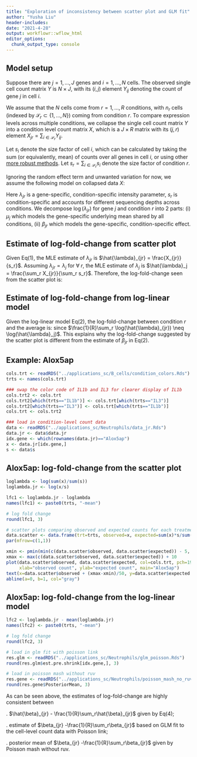 ```yaml
---
title: "Exploration of inconsistency between scatter plot and GLM fit"
author: "Yusha Liu"
header-includes:
date: "2021-4-28"
output: workflowr::wflow_html
editor_options:
  chunk_output_type: console
---
```



## Model setup
Suppose there are $j=1, \dots, J$ genes and $i=1, \dots, N$ cells. The observed single cell count matrix $Y$ is $N \times J$, with its $(i, j)$ element $Y_{ij}$ denoting the count of gene $j$ in cell $i$.  

We assume that the $N$ cells come from $r=1, \dots, R$ conditions, with $n_r$ cells (indexed by $\mathcal{S}_r \subset \{1, \dots, N\}$) coming from condition $r$. To compare expression levels across multiple conditions, we collapse the single cell count matrix $Y$ into a condition level count matrix $X$, which is a $J \times R$ matrix with its $(j, r)$ element $X_{jr} = \sum_{i \in \mathcal{S}_r} Y_{ij}$.  

Let $s_i$ denote the size factor of cell $i$, which can be calculated by taking the sum (or equivalently, mean) of counts over all genes in cell $i$, or using other [more robust methods](https://genomebiology.biomedcentral.com/articles/10.1186/s13059-016-0947-7).  Let $s_r = \sum_{i \in \mathcal{S}_r} s_i$ denote the size factor of condition $r$. 

Ignoring the random effect term and unwanted variation for now, we assume the following model on collapsed data $X$:
\begin{align}
(1). \quad\quad & X_{jr} \; \sim Pois (s_r \lambda_{jr}), \\
(2). \quad\quad & \log \left(\lambda_{jr} \right) \; = \tilde{\beta}_{jr} = \mu_j + \beta_{jr}. \\
\end{align}

Here $\lambda_{jr}$ is a gene-specific, condition-specific intensity parameter, $s_r$ is condition-specific and accounts for different sequencing depths across conditions. We decompose $\log(\lambda_{jr})$ for gene $j$ and condition $r$ into 2 parts:  (i) $\mu_j$ which models the gene-specific underlying mean shared by all conditions, (ii) $\beta_{jr}$ which models the gene-specific, condition-specific effect.


## Estimate of log-fold-change from scatter plot
Given Eq(1), the MLE estimate of $\lambda_{jr}$ is $\hat{\lambda}_{jr} = \frac{X_{jr}}{s_r}$. Assuming $\lambda_{jr} = \lambda_j$ for $\forall \; r$, the MLE estimate of $\lambda_j$ is $\hat{\lambda}_j = \frac{\sum_r X_{jr}}{\sum_r s_r}$. Therefore, the log-fold-change seen from the scatter plot is:
\begin{align}
(3). \quad\quad \log(\frac{\hat{\lambda}_{jr}}{\hat{\lambda}_j}) = \log(\frac{X_{jr}/s_r}{\sum_r X_{jr}/ \sum_r s_r}) = \log(\frac{X_{jr}}{(\sum_r X_{jr}) \frac{s_r}{\sum_r{s_r}}}) = \log(\frac{\text{observed}}{\text{expected}}).
\end{align}


## Estimate of log-fold-change from log-linear model
Given the log-linear model Eq(2), the log-fold-change between condition $r$ and the average is:
\begin{align}
(4). \quad\quad \hat{\beta}_{jr} - \frac{1}{R}\sum_r\hat{\beta}_{jr} = \hat{\tilde{\beta}}_{jr} - \frac{1}{R}\sum_r \hat{\tilde{\beta}}_{jr} = \log(\hat{\lambda}_{jr}) - \frac{1}{R}\sum_r \log(\hat{\lambda}_{jr}) \neq \log(\hat{\lambda}_{jr}) - \log(\hat{\lambda}_j),
\end{align}
since $\frac{1}{R}\sum_r \log(\hat{\lambda}_{jr}) \neq \log(\hat{\lambda}_j)$. This explains why the log-fold-change suggested by the scatter plot is different from the estimate of $\beta_{jr}$ in Eq(2).


## Example: Alox5ap
```r
cols.trt <- readRDS("../applications_sc/B_cells/condition_colors.Rds")
trts <- names(cols.trt)

### swap the color code of IL1b and IL3 for clearer display of IL1b
cols.trt2 <- cols.trt
cols.trt2[which(trts=="IL1b")] <- cols.trt[which(trts=="IL3")]
cols.trt2[which(trts=="IL3")] <- cols.trt[which(trts=="IL1b")]
cols.trt <- cols.trt2

### load in condition-level count data
data <- readRDS("../applications_sc/Neutrophils/data_jr.Rds")
data.jr <- data$data.jr
idx.gene <- which(rownames(data.jr)=="Alox5ap")
x <- data.jr[idx.gene,]
s <- data$s

```


## Alox5ap: log-fold-change from the scatter plot
```r
loglambda <- log(sum(x)/sum(s))
loglambda.jr <- log(x/s)

lfc1 <- loglambda.jr - loglambda
names(lfc1) <- paste0(trts, "-mean")

# log fold change
round(lfc1, 3)

# scatter plots comparing observed and expected counts for each treatment
data.scatter <- data.frame(trt=trts, observed=x, expected=sum(x)*s/sum(s))
par(mfrow=c(1,1))

xmin <- pmin(min(c(data.scatter$observed, data.scatter$expected)) - 5, 0)
xmax <- max(c(data.scatter$observed, data.scatter$expected)) + 10
plot(data.scatter$observed, data.scatter$expected, col=cols.trt, pch=19, xlim=c(xmin, xmax), ylim=c(xmin, xmax),  
     xlab="observed count", ylab="expected count", main="Alox5ap")
text(x=data.scatter$observed + (xmax-xmin)/50, y=data.scatter$expected + (xmax-xmin)/50, labels=trts, col=cols.trt, cex=0.6)
abline(a=0, b=1, col="gray")

```


## Alox5ap: log-fold-change from the log-linear model
```r
lfc2 <- loglambda.jr - mean(loglambda.jr)
names(lfc2) <- paste0(trts, "-mean")

# log fold change
round(lfc2, 3)

# load in glm fit with poisson link
res.glm <- readRDS("../applications_sc/Neutrophils/glm_poisson.Rds")
round(res.glm$est.pre.shrink[idx.gene,], 3)

# load in poisson mash without ruv
res.gene <- readRDS("../applications_sc/Neutrophils/poisson_mash_no_ruv/Alox5ap.Rds")
round(res.gene$PosteriorMean, 3)

```

As can be seen above, the estimates of log-fold-change are highly consistent between

\noindent 1. $\hat{\beta}_{jr} - \frac{1}{R}\sum_r\hat{\beta}_{jr}$ given by Eq(4);

\noindent 2. estimate of $\beta_{jr} -\frac{1}{R}\sum_r\beta_{jr}$ based on GLM fit to the cell-level count data with Poisson link; 

\noindent 3. posterior mean of $\beta_{jr} -\frac{1}{R}\sum_r\beta_{jr}$ given by Poisson mash without ruv.